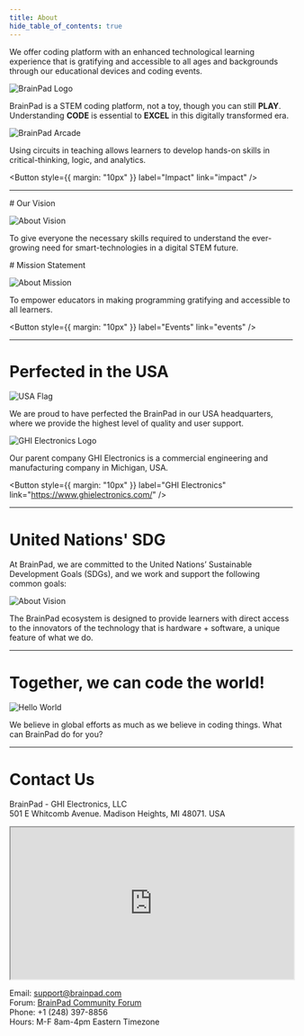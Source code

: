 ```yaml
---
title: About
hide_table_of_contents: true
---
```


<div style={{display: 'block',  justifyContent: 'center', alignItems: 'center', textAlign: 'center'}}>

We offer coding platform with an enhanced technological learning experience that is gratifying and accessible to all ages and backgrounds through our educational devices and coding events.

![BrainPad Logo](pathname:///img/brainpad-logo.png)

BrainPad is a STEM coding platform, not a toy, though you can still <strong>PLAY</strong>. Understanding <strong>CODE</strong> is essential to <strong>EXCEL</strong> in this digitally transformed era.

![BrainPad Arcade](pathname:///img/catalog/arcade-v2-front.jpg)


Using  circuits in teaching allows learners to develop hands-on skills in critical-thinking, logic, and analytics.

<Button
  style={{ margin: "10px" }}
  label="Impact"
  link="impact"
/>

---

<p
  style={{
    backgroundColor: "Moccasin",
    color: "black",
    padding: "10px 0px 1px 0px",
  }}
>
# Our Vision
</p>

![About Vision](pathname:///img/about-vision.jpg)

To give everyone the necessary skills required to understand the ever-growing need for smart-technologies in a digital STEM future.


<p
  style={{
    backgroundColor: "Moccasin",
    color: "black",
    padding: "10px 0px 1px 0px",
  }}
>
# Mission Statement
</p>


![About Mission](pathname:///img/about-mission.jpg)

To empower educators in making programming gratifying and accessible to all learners.

<Button
  style={{ margin: "10px" }}
  label="Events"
  link="events"
/>


---

# Perfected in the USA

![USA Flag](pathname:///img/usa-flag.png)

We are proud to have perfected the BrainPad in our USA headquarters, where we provide the highest level of quality and user support. 

![GHI Electronics Logo](pathname:///img/ghi-elec-logo.jpg)

Our parent company GHI Electronics is a commercial engineering and manufacturing company in Michigan, USA.

<Button
  style={{ margin: "10px" }}
  label="GHI Electronics"
  link="https://www.ghielectronics.com/"
/>

---

# United Nations' SDG

At BrainPad, we are committed to the United Nations’ Sustainable Development Goals (SDGs),
and we work and support the following common goals:

![About Vision](pathname:///img/united-nations-sdg.png)

The BrainPad ecosystem is designed to provide learners with direct access to the innovators of the technology that is hardware + software, a unique feature of what we do.

---

# Together, we can code the world!

![Hello World](pathname:///img/display-hello-world.png)

We believe in global efforts as much as we believe in coding things. What can BrainPad do for you?

---

# Contact Us

BrainPad - GHI Electronics, LLC<br/>
501 E Whitcomb Avenue. Madison Heights, MI 48071. USA

<iframe class="gray-border" src="https://www.google.com/maps/embed?pb=!1m18!1m12!1m3!1d2940.298398461949!2d-83.10584614967696!3d42.527715632388876!2m3!1f0!2f0!3f0!3m2!1i1024!2i768!4f13.1!3m3!1m2!1s0x8824c51705ca1c57%3A0xef3c0800895bbe2a!2s501+E+Whitcomb+Ave%2C+Madison+Heights%2C+MI+48071!5e0!3m2!1sen!2sus!4v1523895092996"  width = "100%" height="270"></iframe>

Email: support@brainpad.com<br/>
Forum: [BrainPad Community Forum](https://forums.ghielectronics.com/c/brainpad/11)<br/>
Phone: +1 (248) 397-8856<br/>
Hours: M-F 8am-4pm Eastern Timezone<br/>


</div>
